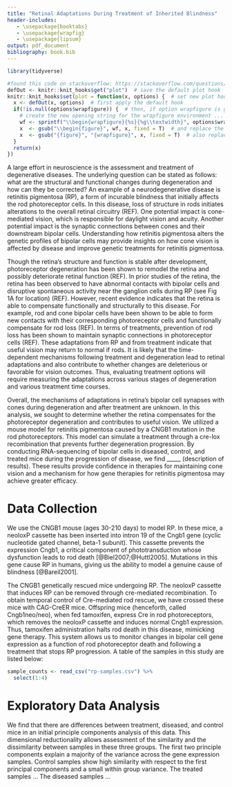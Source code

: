 ```yaml
---
title: "Retinal Adaptations During Treatment of Inherited Blindness"
header-includes: 
   - \usepackage{booktabs}
   - \usepackage{wrapfig}
   - \usepackage{lipsum}
output: pdf_document
bibliography: book.bib
---
```


```r
library(tidyverse)
```


```r
#found this code on stackoverflow: https://stackoverflow.com/questions/54100806/r-markdown-how-do-i-make-text-float-around-figures
defOut <- knitr::knit_hooks$get("plot")  # save the default plot hook 
knitr::knit_hooks$set(plot = function(x, options) {  # set new plot hook ...
  x <- defOut(x, options)  # first apply the default hook
  if(!is.null(options$wrapfigure)) {  # then, if option wrapfigure is given ...
    # create the new opening string for the wrapfigure environment ...
    wf <- sprintf("\\begin{wrapfigure}{%s}{%g\\textwidth}", options$wrapfigure[[1]], options$wrapfigure[[2]])
    x  <- gsub("\\begin{figure}", wf, x, fixed = T)  # and replace the default one with it.
    x  <- gsub("{figure}", "{wrapfigure}", x, fixed = T)  # also replace the environment ending
  }
  return(x)
})
```


  A large effort in neuroscience is the assessment and treatment of degenerative diseases. The underlying question can be stated as follows: what are the structural and functional changes during degeneration and how can they be corrected? An example of a neurodegenerative disease is retinitis pigmentosa (RP), a form of incurable blindness that initially affects the rod photoreceptor cells. In this disease, loss of structure in rods initiates alterations to the overall retinal circuitry (REF). One potential impact is cone-mediated vision, which is responsible for daylight vision and acuity. Another potential impact is the synaptic connections between cones and their downstream bipolar cells. Understanding how retinitis pigmentosa alters the genetic profiles of bipolar cells may provide insights on how cone vision is affected by disease and improve genetic treatments for retinitis pigmentosa. 

  Though the retina's structure and function is stable after development, photoreceptor degeneration has been shown to remodel the retina and possibly deteriorate retinal function (REF). In prior studies of the retina, the retina has been observed to have abnormal contacts with bipolar cells and disruptive spontaneous activity near the ganglion cells during RP (see Fig 1A for location) (REF). However, recent evidence indicates that the retina is able to compensate functionally and structurally to this disease. For example, rod and cone bipolar cells have been shown to be able to form new contacts with their corresponding photoreceptor cells and functionally compensate for rod loss (REF). In terms of treatments, prevention of rod loss has been shown to maintain synaptic connections in photoreceptor cells (REF). These adaptations from RP and from treatment indicate that useful vision may return to normal if rods. It is likely that the time-dependent mechanisms following treatment and degeneration lead to retinal adaptations and also contribute to whether changes are deleterious or favorable for vision outcomes. Thus, evaluating treatment options will require measuring the adaptations across various stages of degeneration and various treatment time courses.   
  
  Overall, the mechanisms of adaptations in retina's bipolar cell synapses with cones during degeneration and after treatment are unknown. In this analysis, we sought to determine whether the retina compensates for the photoreceptor degeneration and contributes to useful vision. We utilized a mouse model for retinitis pigmentosa caused by a CNGB1 mutation in the rod photoreceptors. This model can simulate a treatment through a cre-lox recombination that prevents further degeneration progression. By conducting RNA-sequencing of bipolar cells in diseased, control, and treated mice during the progression of disease, we find _____ (description of results). These results provide confidence in therapies for maintaining cone vision and a mechanism for how gene therapies for retinitis pigmentosa may achieve greater efficacy.    

# Data Collection

We use the CNGB1 mouse (ages 30-210 days) to model RP. In these mice, a neoloxP cassette has been inserted into intron 19 of the Cngb1 gene (cyclic nucleotide gated channel, beta-1 subunit). This cassette prevents the expression Cngb1, a critical component of phototransduction whose dysfunction leads to rod death [@Biel2007;@Huttl2005]. Mutations in this gene cause RP in humans, giving us the ability to model a genuine cause of blindness [@Bareil2001]. 

The CNGB1 genetically rescued mice undergoing RP. The neoloxP cassette that induces RP can be removed through cre-mediated recombination. To obtain temporal control of Cre-mediated rod rescue, we have crossed these mice with CAG-CreER mice. Offspring mice (henceforth, called Cngb1neo/neo), when fed tamoxifen, express Cre in rod photoreceptors, which removes the neoloxP cassette and induces normal Cngb1 expression. Thus, tamoxifen administration halts rod death in this disease, mimicking gene therapy. This system allows us to monitor changes in bipolar cell gene expression as a function of rod photoreceptor death and following a treatment that stops RP progression. A table of the samples in this study are listed below: 

```r
sample_counts <- read_csv("rp-samples.csv") %>%
  select(1:4)


```


# Exploratory Data Analysis

We find that there are differences between treatment, diseased, and control mice in an initial principle components analysis of this data. This dimensional reductionality allows assessment of the similarity and the dissimilarity between samples in these three groups. The first two principle components explain a majority of the variance across the gene expression samples. Control samples show high similarity with respect to the first principal components and a small within group variance. The treated samples ...  The diseased samples ...








